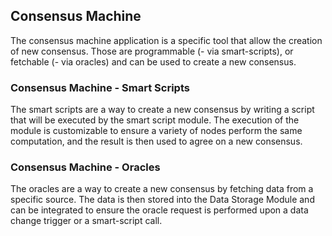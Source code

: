 ## Consensus Machine

The consensus machine application is a specific tool that allow the creation of new consensus.
Those are programmable (- via smart-scripts), or fetchable (- via oracles) and can be used to create a new consensus.

### Consensus Machine - Smart Scripts

The smart scripts are a way to create a new consensus by writing a script that will be executed by the smart script module.
The execution of the module is customizable to ensure a variety of nodes perform the same computation, and the result is then used to agree on a new consensus.

### Consensus Machine - Oracles

The oracles are a way to create a new consensus by fetching data from a specific source.
The data is then stored into the Data Storage Module and can be integrated to ensure the oracle request is performed upon a data change trigger or a smart-script call.
